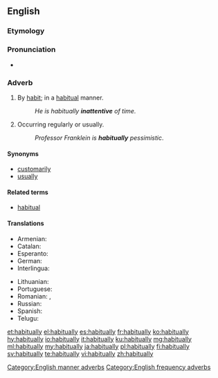 ==English==

===Etymology===
{{suffix|habitual|ly|lang=en}}

===Pronunciation===
* {{audio|en-us-habitually.ogg|Audio (US)|lang=en}}

===Adverb===
{{en-adv|-}}

# By [[habit]]; in a [[habitual]] manner.
#: ''He is habitually '''inattentive''' of time.''
# Occurring regularly or usually.
#: ''Professor Franklein is '''habitually''' pessimistic''.

====Synonyms====
* [[customarily]]
* [[usually]]

====Related terms====
* [[habitual]]

====Translations====
{{trans-top|occurring regularly or usually}}
* Armenian: {{t|hy|սովորաբար}}
* Catalan: {{t|ca|habitualment}}
* Esperanto: {{t|eo|kutime}}
* German: {{t+|de|gewöhnlich}}
* Interlingua: {{t|ia|habitualmente}}
{{trans-mid}}
* Lithuanian: {{t|lt|iš papratimo}}
* Portuguese: {{t+|pt|habitualmente}}
* Romanian: {{t+|ro|uzual}}, {{t+|ro|regulat}}
* Russian: {{t+|ru|обы́чно}}
* Spanish: {{t+|es|habitualmente}}
* Telugu: {{t+|te|అలవాటుగా|tr=alavaaTugaa}}
{{trans-bottom}}

[[Category:English manner adverbs]]
[[Category:English frequency adverbs]]

[[et:habitually]]
[[el:habitually]]
[[es:habitually]]
[[fr:habitually]]
[[ko:habitually]]
[[hy:habitually]]
[[io:habitually]]
[[it:habitually]]
[[ku:habitually]]
[[mg:habitually]]
[[ml:habitually]]
[[my:habitually]]
[[ja:habitually]]
[[pl:habitually]]
[[fi:habitually]]
[[sv:habitually]]
[[te:habitually]]
[[vi:habitually]]
[[zh:habitually]]